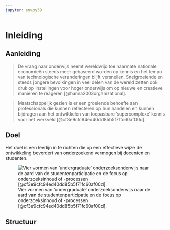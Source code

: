 ```yaml
---
jupyter: envpy39
---
```


# Inleiding

## Aanleiding

> De vraag naar onderwijs neemt wereldwijd toe naarmate nationale economieën steeds meer gebaseerd worden op kennis en het tempo van technologische veranderingen blijft versnellen. Snelgroeiende en steeds jongere bevolkingen in veel delen van de wereld zetten ook druk op instellingen voor hoger onderwijs om op nieuwe en creatieve manieren te reageren [@hanna2003organizational].

> Maatschappelijk gezien is er een groeiende behoefte aan professionals die kunnen reflecteren op hun handelen en kunnen bijdragen aan het ontwikkelen van toepasbare 'supercomplexe' kennis voor het werkveld [@cf3e9cfc94ed40dd85b5f71fc60af00d].

## Doel

Het doel is een leerlijn in te richten die op een effectieve wijze de ontwikkeling bevordert van onderzoekend vermogen bij docenten en studenten.

![Vier vormen van ‘undergraduate’ onderzoeksonderwijs naar de aard van de studentenparticipatie en de focus op onderzoeksinhoud of -processen [@cf3e9cfc94ed40dd85b5f71fc60af00d].](images/vormen.png)

## Structuur
